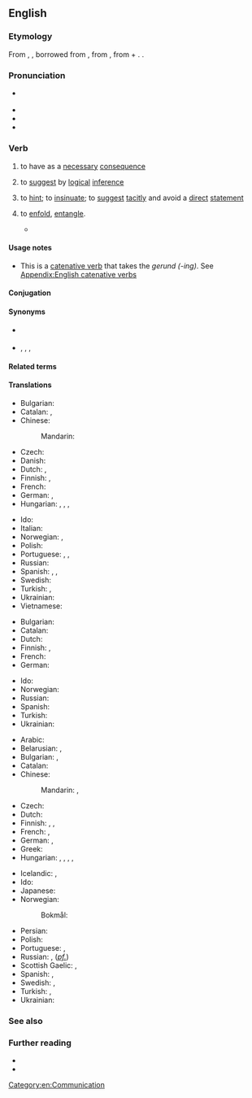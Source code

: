 ==English==

===Etymology===
From {{inh|en|enm|implien}}, {{m|enm|emplien}}, borrowed from {{der|en|fro|emplier}}, from {{der|en|la|implicare||to infold, involve}}, from {{m|la|in||in}} + {{m|la|plicare||to fold}}. {{doublet|en|employ|implicate}}.

===Pronunciation===
* {{a|GenAm|RP}} {{IPA|en|/ɪmˈplaɪ/}}
* {{audio|en|en-us-imply.ogg|Audio (US)}}
* {{rhymes|en|aɪ|s=2}}
* {{hyphenation|en|im|ply}}

===Verb===
{{en-verb}}

# {{lb|en|transitive|of a proposition}} to have as a [[necessary]] [[consequence]]
#: {{ux|en|The proposition that "all dogs are mammals" '''implies''' that my dog is a mammal.}}
# {{lb|en|transitive|of a person}} to [[suggest]] by [[logical]] [[inference]]
#: {{ux|en|When I state that your dog is brown, I am not '''implying''' that all dogs are brown.}}
# {{lb|en|transitive|of a person or proposition}} to [[hint]]; to [[insinuate]]; to [[suggest]] [[tacit]]ly and avoid a [[direct]] [[statement]]
#: {{ux|en|What do you mean "we need to be more careful with hygiene"? Are you '''implying''' that I don't [[wash]] my hands?}}
# {{lb|en|archaic}} to [[enfold]], [[entangle]].
#* {{RQ:Spenser Faerie Queene|1|4|passage=And in his bosome secretly there lay / An hatefull Snake, the which his taile vptyes / In many folds, and mortall sting '''implyes'''.}}

====Usage notes====
* This is a [[catenative verb]] that takes the ''gerund (-ing)''. See [[Appendix:English catenative verbs]]

====Conjugation====
{{en-conj|old=1|pres_3sg=implies|pres_3sg_old=implieth|pres_2sg_old=impliest|past=implied}}

====Synonyms====
* {{sense|to have as a necessary consequence}} {{l|en|entail}}
* {{sense|to suggest tacitly}} {{l|en|allude}}, {{l|en|hint}}, {{l|en|insinuate}}, {{l|en|suggest}}

====Related terms====
{{col4|en
|implicate
|implication
|implicative
|implicit
|implicitness
|implision
}}

====Translations====
{{trans-top|to have as a consequence}}
* Bulgarian: {{t+|bg|означавам}}
* Catalan: {{t+|ca|implicar}}, {{t+|ca|comportar}}
* Chinese:
*: Mandarin: {{t+|cmn|意味着|tr=yìwèizhe|sc=Hani}}
* Czech: {{t|cs|implikovat}}
* Danish: {{t|da|implicere}}
* Dutch: {{t+|nl|impliceren}}, {{t+|nl|inhouden}}
* Finnish: {{t+|fi|merkitä}}, {{t+|fi|seurata}}
* French: {{t+|fr|impliquer}}
* German: {{t+|de|implizieren}}, {{t|de|zur Folge haben}}
* Hungarian: {{t|hu|maga után von}}, {{t+|hu|magában foglal}}, {{t|hu|implikál}}, {{t|hu|[[következtetni]] [[enged]]}}
{{trans-mid}}
* Ido: {{t+|io|implikar}}
* Italian: {{t+|it|implicare}}
* Norwegian: {{t|no|implisere}}, {{t|no|medføre}}
* Polish: {{t|pl|pociągać (za sobą)}}
* Portuguese: {{t+|pt|implicar}}, {{t|pt|ter como consequência}}, {{t+|pt|acarretar}}
* Russian: {{t+|ru|предполага́ть|impf}}
* Spanish: {{t+|es|implicar}}, {{t+|es|acarrear}}, {{t+|es|conllevar}}
* Swedish: {{t+|sv|implicera}}
* Turkish: {{t+|tr|gerektirmek}}, {{t+|tr|işaret etmek}}
* Ukrainian: {{t|uk|припускати}}
* Vietnamese: {{t+|vi|bao hàm}}
{{trans-bottom}}

{{trans-top|to suggest by a logical inference}}
* Bulgarian: {{t+|bg|подразбирам}}
* Catalan: {{t+|ca|implicar}}
* Dutch: {{t+|nl|suggereren}}
* Finnish: {{t+|fi|tarkoittaa}}, {{t+|fi|väittää}}
* French: {{t+|fr|impliquer}}
* German: {{t+|de|implizieren}}
{{trans-mid}}
* Ido: {{t+|io|implikar}}
* Norwegian: {{t|no|implisere}}
* Russian: {{t+|ru|подразумева́ть|impf}}
* Spanish: {{t+|es|implicar}}
* Turkish: {{t+|tr|gerektirmek}}
* Ukrainian: {{t+|uk|мати на увазі}}
{{trans-bottom}}

{{trans-top|to express suggestively rather than as a direct statement}}
* Arabic: {{t|ar|اِنْطَوَى}}
* Belarusian: {{t|be|намякаць|impf}}, {{t|be|намякну́ць|pf}}
* Bulgarian: {{t+|bg|загатвам}}, {{t+|bg|намеквам}}
* Catalan: {{t+|ca|insinuar}}
* Chinese:
*: Mandarin: {{t+|cmn|暗示|tr=ànshì|sc=Hani}}, {{t+|cmn|暗指|tr=ànzhǐ|sc=Hani}}
* Czech: {{t+|cs|naznačit}}
* Dutch: {{t+|nl|impliceren}}
* Finnish: {{t+|fi|vihjailla}}, {{t|fi|antaa ymmärtää}}, {{t+|fi|vihjata}}
* French: {{t+|fr|insinuer}}, {{t+|fr|sous-entendre}}
* German: {{t+|de|bedeuten}}, {{t+|de|implizieren}}
* Greek: {{t+|el|υπονοώ}}
* Hungarian: {{t+|hu|sugall}}, {{t+|hu|utal}}, {{t+|hu|céloz}}, {{t+|hu|sejtet}}, {{t|hu|[[akar|akar(ja)]] [[mondani]]}}
{{trans-mid}}
* Icelandic: {{t|is|gefa í skyn}}, {{t|is|benda til}}
* Ido: {{t+|io|implikar}}
* Japanese: {{t+|ja|ほのめかす|tr=honomekasu}}
* Norwegian: {{t|no|insinuere}}
*: Bokmål: {{t+|nb|antyde}}
* Persian: {{t|fa|به طور ضمنی اشاره کردن}}
* Polish: {{t+|pl|sugerować}}
* Portuguese: {{t|pt|dar a entender}}, {{t+|pt|insinuar}}
* Russian: {{t+|ru|намека́ть|impf}}, {{t+|ru|намекну́ть}} (''[[pf.]]'')
* Scottish Gaelic: {{t|gd|ciallaich}}, {{t|gd|seaghaich}}
* Spanish: {{t+|es|insinuar}}, {{t|es|dar a entender}}
* Swedish: {{t+|sv|antyda}}, {{t+|sv|insinuera}}
* Turkish: {{t+|tr|anlamına gelmek}}, {{t|tr|manasına gelmek}}
* Ukrainian: {{t|uk|натякати}}
{{trans-bottom}}

===See also===
{{col4|en
|connotation
|entail
}}

===Further reading===
* {{R:Webster 1913}}
* {{R:Century 1911}}

[[Category:en:Communication]]